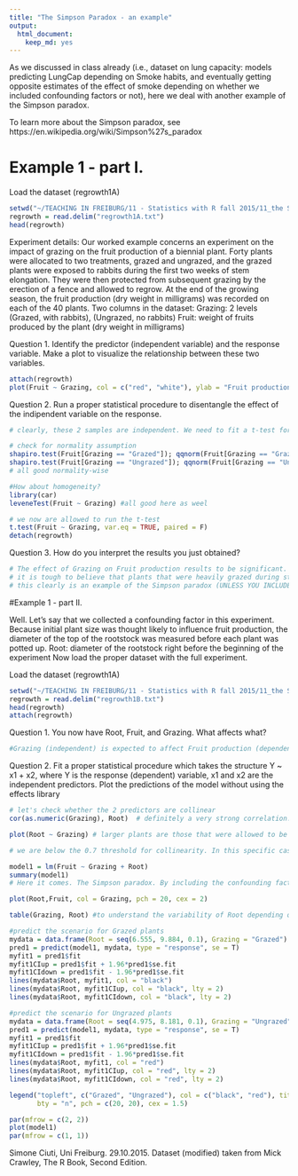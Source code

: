 ```yaml
---
title: "The Simpson Paradox - an example"
output: 
  html_document: 
    keep_md: yes
---
```


As we discussed in class already (i.e., dataset on lung capacity: models predicting LungCap depending on Smoke habits, and eventually getting opposite estimates of the effect of smoke depending on whether we included confounding factors or not), here we deal with another example of the Simpson paradox.

To learn more about the Simpson paradox, see https://en.wikipedia.org/wiki/Simpson%27s_paradox


# Example 1 - part I.

Load the dataset (regrowth1A)
```r
setwd("~/TEACHING IN FREIBURG/11 - Statistics with R fall 2015/11_the Simpson paradox")
regrowth = read.delim("regrowth1A.txt")
head(regrowth)


```

Experiment details:
Our worked example concerns an experiment on the impact of grazing on the fruit production of a biennial plant. 
Forty plants were allocated to two treatments, grazed and ungrazed, and the grazed plants were exposed to rabbits during the first two weeks of stem elongation. They were then protected from subsequent grazing by the erection of a fence and allowed to regrow. At the end of the growing season, the fruit production (dry weight in milligrams) was recorded on each of the 40 plants.
Two columns in the dataset:
Grazing: 2 levels (Grazed, with rabbits), (Ungrazed, no rabbits)
Fruit: weight of fruits produced by the plant (dry weight in milligrams)

Question 1. Identify the predictor (independent variable) and the response variable. Make a plot to visualize the relationship between these two variables.
```r
attach(regrowth)
plot(Fruit ~ Grazing, col = c("red", "white"), ylab = "Fruit production (dry weight in milligrams)", xlab = "Experimental condition") #Grazing: categorical predictor; Fruit: response variable (numeric, continuous)

```

Question 2. Run a proper statistical procedure to disentangle the effect of the indipendent variable on the response.

```r
# clearly, these 2 samples are independent. We need to fit a t-test for 2-independent samples (parametric procedure), unless we do not meet test's assumptions (then we would switch to a non-parametric procedure if needed)

# check for normality assumption
shapiro.test(Fruit[Grazing == "Grazed"]); qqnorm(Fruit[Grazing == "Grazed"]) ; qqline(Fruit[Grazing == "Grazed"])
shapiro.test(Fruit[Grazing == "Ungrazed"]); qqnorm(Fruit[Grazing == "Ungrazed"]) ; qqline(Fruit[Grazing == "Ungrazed"])
# all good normality-wise

#How about homogeneity?
library(car)
leveneTest(Fruit ~ Grazing) #all good here as weel

# we now are allowed to run the t-test
t.test(Fruit ~ Grazing, var.eq = TRUE, paired = F)
detach(regrowth)

```

Question 3. How do you interpret the results you just obtained?
```r
# The effect of Grazing on Fruit production results to be significant. This is incredible, because Grazed plants actually produce more Fruit!!!!! 
# it is tough to believe that plants that were heavily grazed during stem elongation would end up producing more fruit! 
# this clearly is an example of the Simpson paradox (UNLESS YOU INCLUDE ALL POTENTIAL CONFOUNDING FACTORS AND YOU STILL FIND THE SAME PATTERN, THEN YOU WOULD NEED TO UNDERSTAND THE MECHANISM BEHIND THE FACILITATION OF GRAZERS ON PLANT FRUIT PRODUCTION!)


```




#Example 1 - part II.

Well. Let's say that we collected a confounding factor in this experiment.
Because initial plant size was thought likely to influence fruit production, the diameter of the top of the rootstock was measured before each plant was potted up.
Root: diameter of the rootstock right before the beginning of the experiment
Now load the proper dataset with the full experiment.

Load the dataset (regrowth1A)
```r
setwd("~/TEACHING IN FREIBURG/11 - Statistics with R fall 2015/11_the Simpson paradox")
regrowth = read.delim("regrowth1B.txt")
head(regrowth)
attach(regrowth)

```

Question 1. 
You now have Root, Fruit, and Grazing. What affects what?
```r
#Grazing (independent) is expected to affect Fruit production (dependent), while taking into account of root size (independent, confounding factor).

```

Question 2. 
Fit a proper statistical procedure which takes the structure Y ~ x1 + x2, where Y is the response (dependent) variable, x1 and x2 are the independent predictors.
Plot the predictions of the model without using the effects library

```r
# let's check whether the 2 predictors are collinear
cor(as.numeric(Grazing), Root)  # definitely a very strong correlation. This means that the experiment has been very badly managed (!), with large plants in the plot where grazers were allowed, and small plants where grazers were not allowed.

plot(Root ~ Grazing) # larger plants are those that were allowed to be grazed!

# we are below the 0.7 threshold for collinearity. In this specific case, better including a potentially collinear predictor than omitting a critical confounding factor(!)

model1 = lm(Fruit ~ Grazing + Root)
summary(model1)
# Here it comes. The Simpson paradox. By including the confounding factor, then Ungrazed plants eventually produce more fruit! Let's plot it

plot(Root,Fruit, col = Grazing, pch = 20, cex = 2)

table(Grazing, Root) #to understand the variability of Root depending on Grazing, and predict accordingly

#predict the scenario for Grazed plants
mydata = data.frame(Root = seq(6.555, 9.884, 0.1), Grazing = "Grazed")
pred1 = predict(model1, mydata, type = "response", se = T)
myfit1 = pred1$fit
myfit1CIup = pred1$fit + 1.96*pred1$se.fit
myfit1CIdown = pred1$fit - 1.96*pred1$se.fit
lines(mydata$Root, myfit1, col = "black")
lines(mydata$Root, myfit1CIup, col = "black", lty = 2)
lines(mydata$Root, myfit1CIdown, col = "black", lty = 2)

#predict the scenario for Ungrazed plants
mydata = data.frame(Root = seq(4.975, 8.181, 0.1), Grazing = "Ungrazed")
pred1 = predict(model1, mydata, type = "response", se = T)
myfit1 = pred1$fit
myfit1CIup = pred1$fit + 1.96*pred1$se.fit
myfit1CIdown = pred1$fit - 1.96*pred1$se.fit
lines(mydata$Root, myfit1, col = "red")
lines(mydata$Root, myfit1CIup, col = "red", lty = 2)
lines(mydata$Root, myfit1CIdown, col = "red", lty = 2)

legend("topleft", c("Grazed", "Ungrazed"), col = c("black", "red"), title = "Grazing",
       bty = "n", pch = c(20, 20), cex = 1.5)
```


```r
par(mfrow = c(2, 2))
plot(model1)
par(mfrow = c(1, 1))


```


Simone Ciuti, Uni Freiburg. 29.10.2015. Dataset (modified) taken from Mick Crawley, The R Book, Second Edition.



